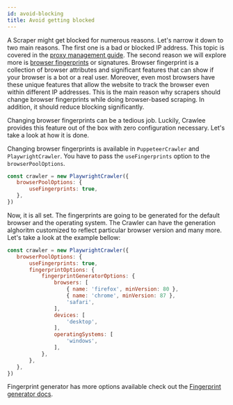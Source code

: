 ```yaml
---
id: avoid-blocking
title: Avoid getting blocked
---
```


A Scraper might get blocked for numerous reasons. Let's narrow it down to two main reasons. The first one is a bad or blocked IP address. This topic is covered in the [proxy management guide](./proxy-management). The second reason we will explore more is [browser fingerprints](https://pixelprivacy.com/resources/browser-fingerprinting/) or signatures.
Browser fingerprint is a collection of browser attributes and significant features that can show if your browser is a bot or a real user. Moreover, even most browsers have these unique features that allow the website to track the browser even within different IP addresses. This is the main reason why scrapers should change browser fingerprints while doing browser-based scraping. In addition, it should reduce blocking significantly.

Changing browser fingerprints can be a tedious job. Luckily, Crawlee provides this feature out of the box with zero configuration necessary. Let's take a look at how it is done.

 Changing browser fingerprints is available in `PuppeteerCrawler` and `PlaywrightCrawler`. You have to pass the `useFingerprints` option to the `browserPoolOptions`.

 ```javascript
const crawler = new PlaywrightCrawler({
    browserPoolOptions: {
        useFingerprints: true,
    },
})
 ```
Now, it is all set. The fingerprints are going to be generated for the default browser and the operating system. The Crawler can have the generation alghoritm customized to reflect particular browser version and many more. Let's take a look at the example bellow:

 ```javascript
const crawler = new PlaywrightCrawler({
    browserPoolOptions: {
        useFingerprints: true,
        fingerprintOptions: {
            fingerprintGeneratorOptions: {
                browsers: [
                    { name: 'firefox', minVersion: 80 },
                    { name: 'chrome', minVersion: 87 },
                    'safari',
                ],
                devices: [
                    'desktop',
                ],
                operatingSystems: [
                    'windows',
                ],
            },
        },
    },
})
 ```
 Fingerprint generator has more options available check out the [Fingerprint generator docs](https://github.com/apify/fingerprint-generator#HeaderGeneratorOptions).

